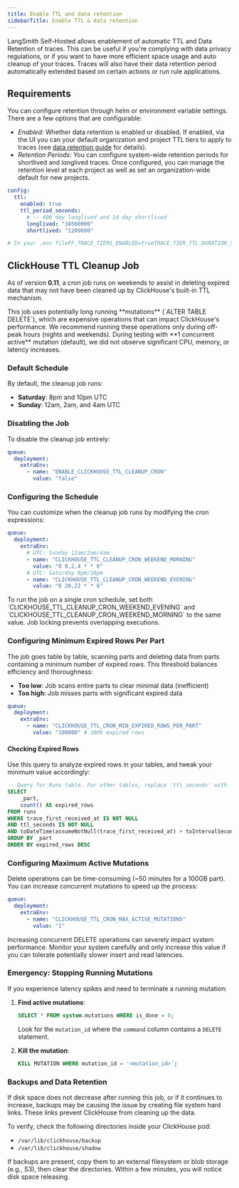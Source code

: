 ```yaml
---
title: Enable TTL and data retention
sidebarTitle: Enable TTL & data retention
---
```


LangSmith Self-Hosted allows enablement of automatic TTL and Data Retention of traces. This can be useful if you're complying with data privacy regulations, or if you want to have more efficient space usage and auto cleanup of your traces. Traces will also have their data retention period automatically extended based on certain actions or run rule applications.

## Requirements

You can configure retention through helm or environment variable settings. There are a few options that are configurable:

- *Enabled:* Whether data retention is enabled or disabled. If enabled, via the UI you can your default organization and project TTL tiers to apply to traces (see [data retention guide](/langsmith/administration-overview#data-retention) for details).
- *Retention Periods:* You can configure system-wide retention periods for shortlived and longlived traces. Once configured, you can manage the retention level at each project as well as set an organization-wide default for new projects.

<CodeGroup>

```yaml Helm
config:  
  ttl:
    enabled: true
    ttl_period_seconds:
      # -- 400 day longlived and 14 day shortlived
      longlived: "34560000"
      shortlived: "1209600"
```

```bash Docker
# In your .env fileFF_TRACE_TIERS_ENABLED=trueTRACE_TIER_TTL_DURATION_SEC_MAP='{"longlived": 34560000, "shortlived": 1209600}'
```

</CodeGroup>

## ClickHouse TTL Cleanup Job

As of version **0.11**, a cron job runs on weekends to assist in deleting expired data that may not have been cleaned up by ClickHouse's built-in TTL mechanism.

<Warning>
  This job uses potentially long running **mutations** (`ALTER TABLE DELETE`), which are expensive operations that can impact ClickHouse's performance. We recommend running these operations only during off-peak hours (nights and weekends). During testing with **1 concurrent active** mutation (default), we did not observe significant CPU, memory, or latency increases.
</Warning>

### Default Schedule

By default, the cleanup job runs:

- **Saturday**: 8pm and 10pm UTC
- **Sunday**: 12am, 2am, and 4am UTC

### Disabling the Job

To disable the cleanup job entirely:

```yaml
queue:
  deployment:
    extraEnv:
      - name: "ENABLE_CLICKHOUSE_TTL_CLEANUP_CRON"
        value: "false"
```
### Configuring the Schedule
You can customize when the cleanup job runs by modifying the cron expressions:
```yaml
queue:
  deployment:
    extraEnv:
      # UTC: Sunday 12am/2am/4am
      - name: "CLICKHOUSE_TTL_CLEANUP_CRON_WEEKEND_MORNING"
        value: "0 0,2,4 * * 0"
      # UTC: Saturday 8pm/10pm
      - name: "CLICKHOUSE_TTL_CLEANUP_CRON_WEEKEND_EVENING"
        value: "0 20,22 * * 6"
```
<Tip>
  To run the job on a single cron schedule, set both `CLICKHOUSE_TTL_CLEANUP_CRON_WEEKEND_EVENING` and `CLICKHOUSE_TTL_CLEANUP_CRON_WEEKEND_MORNING` to the same value. Job locking prevents overlapping executions.
</Tip>

### Configuring Minimum Expired Rows Per Part

The job goes table by table, scanning parts and deleting data from parts containing a minimum number of expired rows. This threshold balances efficiency and thoroughness:

- **Too low**: Job scans entire parts to clear minimal data (inefficient)
- **Too high**: Job misses parts with significant expired data

```yaml
queue:
  deployment:
    extraEnv:
      - name: "CLICKHOUSE_TTL_CRON_MIN_EXPIRED_ROWS_PER_PART"
        value: "100000" # 100k expired rows
```

#### Checking Expired Rows

Use this query to analyze expired rows in your tables, and tweak your minimum value accordingly:

```sql
-- Query for Runs table. For other tables, replace 'ttl_seconds' with 'trace_ttl_seconds'
SELECT
    _part,
    count() AS expired_rows
FROM runs
WHERE trace_first_received_at IS NOT NULL
AND ttl_seconds IS NOT NULL
AND toDateTime(assumeNotNull(trace_first_received_at) + toIntervalSecond(assumeNotNull(ttl_seconds))) < now()
GROUP BY _part
ORDER BY expired_rows DESC
```

### Configuring Maximum Active Mutations

Delete operations can be time-consuming (~50 minutes for a 100GB part). You can increase concurrent mutations to speed up the process:

```yaml
queue:
  deployment:
    extraEnv:
      - name: "CLICKHOUSE_TTL_CRON_MAX_ACTIVE_MUTATIONS"
        value: "1"
```

<Warning>
  Increasing concurrent DELETE operations can severely impact system performance. Monitor your system carefully and only increase this value if you can tolerate potentially slower insert and read latencies.
</Warning>

### Emergency: Stopping Running Mutations

If you experience latency spikes and need to terminate a running mutation:

1. **Find active mutations**:

   ```sql
   SELECT * FROM system.mutations WHERE is_done = 0;
   ```

   Look for the `mutation_id` where the `command` column contains a `DELETE` statement.

2. **Kill the mutation**:
   ```sql
   KILL MUTATION WHERE mutation_id = '<mutation_id>';
   ```

### Backups and Data Retention

If disk space does not decrease after running this job, or if it continues to increase, backups may be causing the issue by creating file system hard links. These links prevent ClickHouse from cleaning up the data.

To verify, check the following directories inside your ClickHouse pod:

 - `/var/lib/clickhouse/backup` 
 - `/var/lib/clickhouse/shadow`

If backups are present, copy them to an external filesystem or blob storage (e.g., S3), then clear the directories. Within a few minutes, you will notice disk space releasing.
